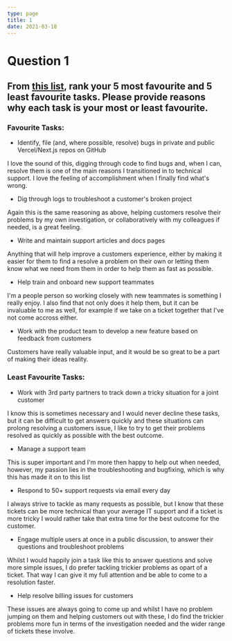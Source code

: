 ```yaml
---
type: page
title: 1
date: 2021-03-18
---
```


# Question 1

## From [this list](https://gist.github.com/Pieparker/b04a4e9ff82ba949e5db9d5b0e9d89e8), rank your 5 most favourite and 5 least favourite tasks. Please provide reasons why each task is your most or least favourite.

### Favourite Tasks:

- Identify, file (and, where possible, resolve) bugs in private and public Vercel/Next.js repos on GitHub

I love the sound of this, digging through code to find bugs and, when I can, resolve them is one of the main reasons I transitioned in to technical support.
I love the feeling of accomplishment when I finally find what's wrong.

- Dig through logs to troubleshoot a customer's broken project

Again this is the same reasoning as above, helping customers resolve their problems by my own investigation, or collaboratively with my colleagues if needed, is a great feeling.

- Write and maintain support articles and docs pages

Anything that will help improve a customers experience, either by making it easier for them to find a resolve a problem on their own or letting them know what we need from them in order to help them as fast as possible.

- Help train and onboard new support teammates

I'm a people person so working closely with new teammates is something I really enjoy. I also find that not only does it help them, but it can be invaluable to me as well, for example if we take on a ticket together that I've not come accross either.

- Work with the product team to develop a new feature based on feedback from customers

Customers have really valuable input, and it would be so great to be a part of making their ideas reality.

### Least Favourite Tasks:

- Work with 3rd party partners to track down a tricky situation for a joint customer

I know this is sometimes necessary and I would never decline these tasks, but it can be difficult to get answers quickly and these situations can prolong resolving a customers issue, I like to try to get their problems resolved as quickly as possible with the best outcome. 

- Manage a support team

This is super important and I'm more then happy to help out when needed, however, my passion lies in the troubleshooting and bugfixing, which is why this has made it on to this list

- Respond to 50+ support requests via email every day

I always strive to tackle as many requests as possible, but I know that these tickets can be more technical than your average IT support and if a ticket is more tricky I would rather take that extra time for the best outcome for the customer.

- Engage multiple users at once in a public discussion, to answer their questions and troubleshoot problems

Whilst I would happily join a task like this to answer questions and solve more simple issues, I do prefer tackling trickier problems as opart of a ticket. That way I can give it my full attention and be able to come to a resolution faster.

- Help resolve billing issues for customers

These issues are always going to come up and whilst I have no problem jumping on them and helping customers out with these, I do find the trickier problems more fun in terms of the investigation needed and the wider range of tickets these involve.
